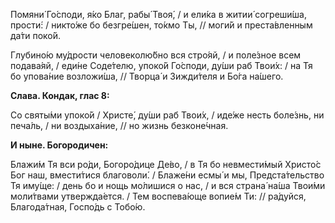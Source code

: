 Помяни́ Го́споди, я́ко Благ, рабы́ Твоя́, / и ели́ка в житии́ согреши́ша, прости́: / никто́же бо безгре́шен, то́кмо Ты, // моги́й и преста́вленным да́ти поко́й.

Глубино́ю му́дрости человеколю́бно вся стро́яй, / и поле́зное всем подава́яй, / еди́не Соде́телю, упоко́й Го́споди, ду́ши раб Твои́х: / на Тя бо упова́ние возложи́ша, // Творца́ и Зижди́теля и Бо́га на́шего.

**Слава. Кондак, глас 8:**

Со святы́ми упоко́й / Христе́, ду́ши раб Твои́х, / иде́же несть боле́знь, ни печа́ль, / ни воздыха́ние, // но жизнь безконе́чная.

**И ныне. Богородичен:**

Блажи́м Тя вси ро́ди, Богоро́дице Де́во, / в Тя бо невмести́мый Христо́с Бог наш, вмести́тися благоволи́. / Блаже́ни есмы́ и мы, Предста́тельство Тя иму́ще: / день бо и нощь мо́лишися о нас, / и вся страна́ на́ша Твои́ми моли́твами утвержда́ется. / Тем воспева́юще вопие́м Ти: // ра́дуйся, Благода́тная, Госпо́дь с Тобо́ю.
